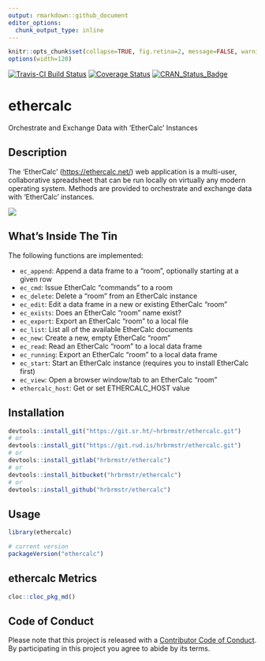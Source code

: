 ```yaml
---
output: rmarkdown::github_document
editor_options: 
  chunk_output_type: inline
---
```

```r
knitr::opts_chunk$set(collapse=TRUE, fig.retina=2, message=FALSE, warning=FALSE)
options(width=120)
```

[![Travis-CI Build Status](https://travis-ci.org/hrbrmstr/ethercalc.svg?branch=master)](https://travis-ci.org/hrbrmstr/ethercalc) 
[![Coverage Status](https://codecov.io/gh/hrbrmstr/ethercalc/branch/master/graph/badge.svg)](https://codecov.io/gh/hrbrmstr/ethercalc)
[![CRAN_Status_Badge](https://www.r-pkg.org/badges/version/ethercalc)](https://cran.r-project.org/package=ethercalc)

# ethercalc

Orchestrate and Exchange Data with 'EtherCalc' Instances

## Description

The 'EtherCalc' (<https://ethercalc.net/>) web application is a multi-user, 
collaborative spreadsheet that can be run locally on virtually any modern operating system. Methods are provided to orchestrate and exchange data with 'EtherCalc' instances.

![](man/figures/ethercalc-example.gif)

## What's Inside The Tin

The following functions are implemented:


- `ec_append`:	Append a data frame to a "room", optionally starting at a given row
- `ec_cmd`:	Issue EtherCalc "commands" to a room
- `ec_delete`:	Delete a "room" from an EtherCalc instance
- `ec_edit`:	Edit a data frame in a new or existing EtherCalc "room"
- `ec_exists`:	Does an EtherCalc "room" name exist?
- `ec_export`:	Export an EtherCalc "room" to a local file
- `ec_list`:	List all of the available EtherCalc documents
- `ec_new`:	Create a new, empty EtherCalc "room"
- `ec_read`:	Read an EtherCalc "room" to a local data frame
- `ec_running`:	Export an EtherCalc "room" to a local data frame
- `ec_start`:	Start an EtherCalc instance (requires you to install EtherCalc first)
- `ec_view`:	Open a browser window/tab to an EtherCalc "room"
- `ethercalc_host`:	Get or set ETHERCALC_HOST value

## Installation

```r
devtools::install_git("https://git.sr.ht/~hrbrmstr/ethercalc.git")
# or
devtools::install_git("https://git.rud.is/hrbrmstr/ethercalc.git")
# or
devtools::install_gitlab("hrbrmstr/ethercalc")
# or
devtools::install_bitbucket("hrbrmstr/ethercalc")
# or
devtools::install_github("hrbrmstr/ethercalc")
```

## Usage

```r
library(ethercalc)

# current version
packageVersion("ethercalc")

```

## ethercalc Metrics

```r
cloc::cloc_pkg_md()
```

## Code of Conduct

Please note that this project is released with a [Contributor Code of Conduct](CONDUCT.md). 
By participating in this project you agree to abide by its terms.
